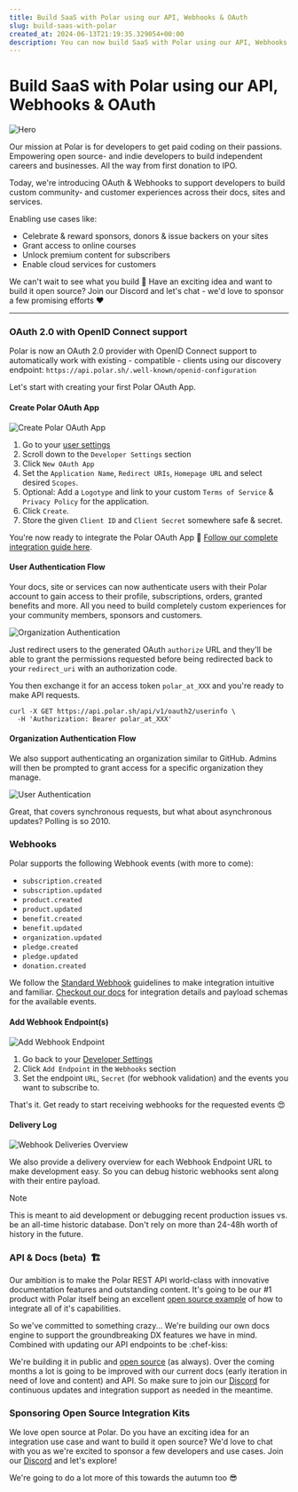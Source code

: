 ```yaml
---
title: Build SaaS with Polar using our API, Webhooks & OAuth
slug: build-saas-with-polar
created_at: 2024-06-13T21:19:35.329054+00:00
description: You can now build SaaS with Polar using our API, Webhooks & OAuth.
---
```


# Build SaaS with Polar using our API, Webhooks & OAuth

![Hero](./jakaw4OY2P90MQRnqVzbrmv9cJbtfe.jpg)

Our mission at Polar is for developers to get paid coding on their passions. Empowering open source- and indie developers to build independent careers and businesses. All the way from first donation to IPO.

Today, we're introducing OAuth & Webhooks to support developers to build custom community- and customer experiences across their docs, sites and services.

Enabling use cases like:
- Celebrate & reward sponsors, donors & issue backers on your sites
- Grant access to online courses
- Unlock premium content for subscribers
- Enable cloud services for customers

We can't wait to see what you build 🚀 Have an exciting idea and want to build it open source? Join our Discord and let's chat - we'd love to sponsor a few promising efforts ♥️

--------------

### OAuth 2.0 with OpenID Connect support

Polar is now an OAuth 2.0 provider with OpenID Connect support to automatically work with existing - compatible - clients using our discovery endpoint: `https://api.polar.sh/.well-known/openid-configuration`

Let's start with creating your first Polar OAuth App.

#### Create Polar OAuth App

![Create Polar OAuth App](./image-XyWhI8X2eDfyPvjR3mt1fQCp7uTUqp.png)

1. Go to your [user settings](https://polar.sh/settings)
2. Scroll down to the `Developer Settings` section
3. Click `New OAuth App`
4. Set the `Application Name`, `Redirect URIs`, `Homepage URL` and select desired `Scopes`.
5. Optional: Add a `Logotype` and link to your custom `Terms of Service` & `Privacy Policy` for the application.
6. Click `Create`.
7. Store the given `Client ID` and `Client Secret` somewhere safe & secret.


You're now ready to integrate the Polar OAuth App 🎉 [Follow our complete integration guide here](https://polar.sh/docs/developers/sdk/authentication).

#### User Authentication Flow

Your docs, site or services can now authenticate users with their Polar account to gain access to their profile, subscriptions, orders, granted benefits and more. All you need to build completely custom experiences for your community members, sponsors and customers.

![Organization Authentication](./image-WMJZEcFZAcJG6TSsSC8ovCmFPt7VWL.png)

Just redirect users to the generated OAuth `authorize` URL and they'll be able to grant the permissions requested before being redirected back to your `redirect_uri` with an authorization code.

You then exchange it for an access token `polar_at_XXX` and you're ready to make API requests.

```curl
curl -X GET https://api.polar.sh/api/v1/oauth2/userinfo \
  -H 'Authorization: Bearer polar_at_XXX'
```
#### Organization Authentication Flow

We also support authenticating an organization similar to GitHub. Admins will then be prompted to grant access for a specific organization they manage.

![User Authentication](./image-QbLr47kTJQnPOIP79vYqsqBA85BfI8.png)

Great, that covers synchronous requests, but what about asynchronous updates? Polling is so 2010.

### Webhooks

Polar supports the following Webhook events (with more to come):
- `subscription.created`
- `subscription.updated`
- `product.created`
- `product.updated`
- `benefit.created`
- `benefit.updated`
- `organization.updated`
- `pledge.created`
- `pledge.updated`
- `donation.created`

We follow the [Standard Webhook](https://www.standardwebhooks.com/) guidelines
to make integration intuitive and familiar. [Checkout our
docs](https://polar.sh/docs/developers/webhooks) for integration details and payload schemas for the available events.

#### Add Webhook Endpoint(s)

![Add Webhook Endpoint](./image-5nHS9Jp6qS2QaVZwjtLFd7D29i20JS.png)
1. Go back to your [Developer Settings](https://polar.sh/settings)
2. Click `Add Endpoint` in the `Webhooks` section
3. Set the endpoint `URL`, `Secret` (for webhook validation) and the events you want to subscribe to.

That's it. Get ready to start receiving webhooks for the requested events 😍

#### Delivery Log
![Webhook Deliveries Overview](./image-VZzTl5E0CPy9KpU8JoEtYxRfPBAxgm.png)

We also provide a delivery overview for each Webhook Endpoint URL to make development easy. So you can debug historic webhooks sent along with their entire payload.

> [!NOTE]
> This is meant to aid development or debugging recent production issues vs. be an all-time historic database. Don't rely on more than 24-48h worth of history in the future.

### API & Docs (beta)  🏗️

Our ambition is to make the Polar REST API world-class with innovative documentation features and outstanding content. It's going to be our #1 product with Polar itself being an excellent [open source example](https://github.com/polarsource/polar) of how to integrate all of it's capabilities.

So we've committed to something crazy... We're building our own docs engine to support the groundbreaking DX features we have in mind. Combined with updating our API endpoints to be :chef-kiss:

We're building it in public and [open source](https://github.com/polarsource/polar) (as always). Over the coming months a lot is going to be improved with our current docs (early iteration in need of love and content) and API. So make sure to join our [Discord](https://discord.gg/MUwRRvV5UQ) for continuous updates and integration support as needed in the meantime.

### Sponsoring Open Source Integration Kits

We love open source at Polar. Do you have an exciting idea for an integration use case and want to build it open source? We'd love to chat with you as we're excited to sponsor a few developers and use cases. Join our [Discord](https://discord.gg/MUwRRvV5UQ) and let's explore!

We're going to do a lot more of this towards the autumn too 😎
